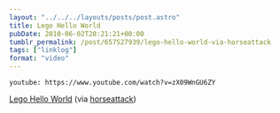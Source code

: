 ```yaml
---
layout: "../../../layouts/posts/post.astro"
title: Lego Hello World
pubDate: 2010-06-02T20:21:21+00:00
tumblr_permalink: /post/657527939/lego-hello-world-via-horseattack
tags: ["linklog"]
format: "video"
---
```


`youtube: https://www.youtube.com/watch?v=zX09WnGU6ZY`

[Lego Hello World][1] (via [horseattack][2])

[1]: http://www.youtube.com/watch?v=zX09WnGU6ZY
[2]: https://www.youtube.com/watch?v=zX09WnGU6ZY
